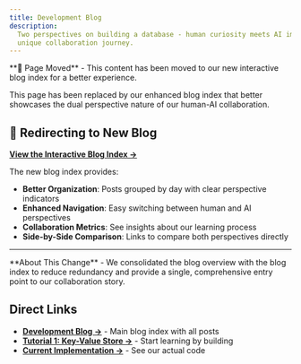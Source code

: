 ```yaml
---
title: Development Blog
description:
  Two perspectives on building a database - human curiosity meets AI implementation. Follow our
  unique collaboration journey.
---
```



<Aside type="tip">
**🚧 Page Moved** - This content has been moved to our new interactive blog index for a better experience.
</Aside>

This page has been replaced by our enhanced blog index that better showcases the dual perspective nature of our human-AI collaboration.

## 🔄 Redirecting to New Blog

**[View the Interactive Blog Index →](/blog/)**

The new blog index provides:

- **Better Organization**: Posts grouped by day with clear perspective indicators
- **Enhanced Navigation**: Easy switching between human and AI perspectives  
- **Collaboration Metrics**: See insights about our learning process
- **Side-by-Side Comparison**: Links to compare both perspectives directly

---

<Aside type="note">
**About This Change** - We consolidated the blog overview with the blog index to reduce redundancy and provide a single, comprehensive entry point to our collaboration story.
</Aside>

## Direct Links

- **[Development Blog →](/blog/)** - Main blog index with all posts
- **[Tutorial 1: Key-Value Store →](/tutorials/01-key-value-store/)** - Start learning by building
- **[Current Implementation →](/reference/current-implementation/)** - See our actual code